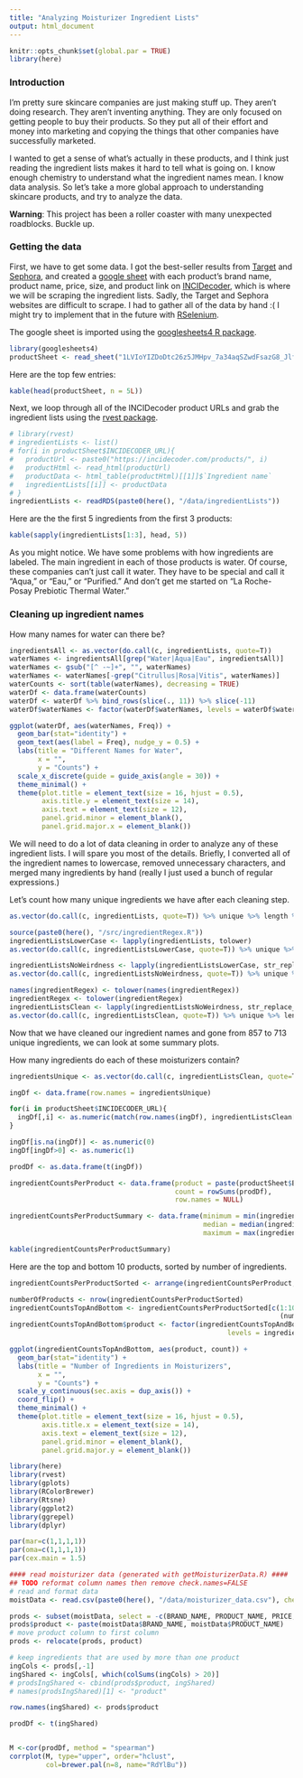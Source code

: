 ```yaml
---
title: "Analyzing Moisturizer Ingredient Lists"
output: html_document
---
```


```r
knitr::opts_chunk$set(global.par = TRUE)
library(here)
```

### Introduction

I'm pretty sure skincare companies are just making stuff up. They aren't doing research. They aren't inventing anything. They are only focused on getting people to buy their products. So they put all of their effort and money into marketing and copying the things that other companies have successfully marketed.

I wanted to get a sense of what's actually in these products, and I think just reading the ingredient lists makes it hard to tell what is going on. I know enough chemistry to understand what the ingredient names mean. I know data analysis. So let's take a more global approach to understanding skincare products, and try to analyze the data. 

**Warning**: This project has been a roller coaster with many unexpected roadblocks. Buckle up.

### Getting the data

First, we have to get some data. I got the best-seller results from [Target](https://www.target.com/) and [Sephora](https://www.sephora.com/), and created a [google sheet](https://docs.google.com/spreadsheets/d/e/2PACX-1vS4wAroj1XvB4aiuOg97IdS6xNd2x0wsylwXOYZZlCAysx3n5SA9Fi3IcLrbWGe_e7cuhzW2_fOl8qj/pubhtml) with each product's brand name, product name, price, size, and product link on [INCIDecoder](https://www.incidecoder.com), which is where we will be scraping the ingredient lists. Sadly, the Target and Sephora websites are difficult to scrape. I had to gather all of the data by hand :( I might try to implement that in the future with [RSelenium](https://docs.ropensci.org/RSelenium/). 

The google sheet is imported using the [googlesheets4 R package](https://googlesheets4.tidyverse.org/).
```r
library(googlesheets4)
productSheet <- read_sheet("1LVIoYIZDoDtc26z5JMHpv_7a34aqSZwdFsazG8_JlfY")
```

Here are the top few entries:
```r
kable(head(productSheet, n = 5L))
```

Next, we loop through all of the INCIDecoder product URLs and grab the ingredient lists using the [rvest package](https://rvest.tidyverse.org/).
```r
# library(rvest)
# ingredientLists <- list()
# for(i in productSheet$INCIDECODER_URL){
#   productUrl <- paste0("https://incidecoder.com/products/", i)
#   productHtml <- read_html(productUrl)
#   productData <- html_table(productHtml)[[1]]$`Ingredient name`
#   ingredientLists[[i]] <- productData
# }
ingredientLists <- readRDS(paste0(here(), "/data/ingredientLists"))
```

Here are the the first 5 ingredients from the first 3 products:
```r
kable(sapply(ingredientLists[1:3], head, 5))
```

As you might notice. We have some problems with how ingredients are labeled. The main ingredient in each of those products is water. Of course, these companies can't just call it water. They have to be special and call it "Aqua," or "Eau," or "Purified." And don't get me started on "La Roche-Posay Prebiotic Thermal Water."

### Cleaning up ingredient names

How many names for water can there be?
```r
ingredientsAll <- as.vector(do.call(c, ingredientLists, quote=T))
waterNames <- ingredientsAll[grep("Water|Aqua|Eau", ingredientsAll)]
waterNames <- gsub("[^ -~]+", "", waterNames)
waterNames <- waterNames[-grep("Citrullus|Rosa|Vitis", waterNames)]
waterCounts <- sort(table(waterNames), decreasing = TRUE)
waterDf <- data.frame(waterCounts)
waterDf <- waterDf %>% bind_rows(slice(., 11)) %>% slice(-11)
waterDf$waterNames <- factor(waterDf$waterNames, levels = waterDf$waterNames)

ggplot(waterDf, aes(waterNames, Freq)) +
  geom_bar(stat="identity") +
  geom_text(aes(label = Freq), nudge_y = 0.5) +
  labs(title = "Different Names for Water",
       x = "",
       y = "Counts") +
  scale_x_discrete(guide = guide_axis(angle = 30)) +
  theme_minimal() +
  theme(plot.title = element_text(size = 16, hjust = 0.5),
        axis.title.y = element_text(size = 14),
        axis.text = element_text(size = 12),
        panel.grid.minor = element_blank(),
        panel.grid.major.x = element_blank())
```

We will need to do a lot of data cleaning in order to analyze any of these ingredient lists. I will spare you most of the details. Briefly, I converted all of the ingredient names to lowercase, removed unnecessary characters, and merged many ingredients by hand (really I just used a bunch of regular expressions.)

Let's count how many unique ingredients we have after each cleaning step.

```r
as.vector(do.call(c, ingredientLists, quote=T)) %>% unique %>% length %>% kable(col.names = "# of original ingredients", align = "l")

source(paste0(here(), "/src/ingredientRegex.R"))
ingredientListsLowerCase <- lapply(ingredientLists, tolower)
as.vector(do.call(c, ingredientListsLowerCase, quote=T)) %>% unique %>% length %>% kable(col.names = "# of lowercase ingredients", align = "l")

ingredientListsNoWeirdness <- lapply(ingredientListsLowerCase, str_replace_all, strangeCharactersRegex)
as.vector(do.call(c, ingredientListsNoWeirdness, quote=T)) %>% unique %>% length %>% kable(col.names = "# of ingredients w/o strange characters", align = "l")

names(ingredientRegex) <- tolower(names(ingredientRegex))
ingredientRegex <- tolower(ingredientRegex)
ingredientListsClean <- lapply(ingredientListsNoWeirdness, str_replace_all, ingredientRegex)
as.vector(do.call(c, ingredientListsClean, quote=T)) %>% unique %>% length %>% kable(col.names = "# of merged and cleaned ingredients", align = "l")
```

Now that we have cleaned our ingredient names and gone from 857 to 713 unique ingredients, we can look at some summary plots.

How many ingredients do each of these moisturizers contain?

```r
ingredientsUnique <- as.vector(do.call(c, ingredientListsClean, quote=T)) %>% unique %>% sort

ingDf <- data.frame(row.names = ingredientsUnique)

for(i in productSheet$INCIDECODER_URL){
  ingDf[,i] <- as.numeric(match(row.names(ingDf), ingredientListsClean[[i]]))
}

ingDf[is.na(ingDf)] <- as.numeric(0)
ingDf[ingDf>0] <- as.numeric(1)

prodDf <- as.data.frame(t(ingDf))

ingredientCountsPerProduct <- data.frame(product = paste(productSheet$BRAND_NAME, productSheet$PRODUCT_NAME, sep = " "),
                                         count = rowSums(prodDf), 
                                         row.names = NULL)

ingredientCountsPerProductSummary <- data.frame(minimum = min(ingredientCountsPerProduct$count),
                                                median = median(ingredientCountsPerProduct$count),
                                                maximum = max(ingredientCountsPerProduct$count))

kable(ingredientCountsPerProductSummary)
```

Here are the top and bottom 10 products, sorted by number of ingredients.

```r
ingredientCountsPerProductSorted <- arrange(ingredientCountsPerProduct, count)

numberOfProducts <- nrow(ingredientCountsPerProductSorted)
ingredientCountsTopAndBottom <- ingredientCountsPerProductSorted[c(1:10,                
                                                                   (numberOfProducts-10):numberOfProducts),]
ingredientCountsTopAndBottom$product <- factor(ingredientCountsTopAndBottom$product,
                                                      levels = ingredientCountsTopAndBottom$product)

ggplot(ingredientCountsTopAndBottom, aes(product, count)) +
  geom_bar(stat="identity") +
  labs(title = "Number of Ingredients in Moisturizers",
       x = "",
       y = "Counts") +
  scale_y_continuous(sec.axis = dup_axis()) +
  coord_flip() +
  theme_minimal() +
  theme(plot.title = element_text(size = 16, hjust = 0.5),
        axis.title.x = element_text(size = 14),
        axis.text = element_text(size = 12),
        panel.grid.minor = element_blank(),
        panel.grid.major.y = element_blank())

```


```r
library(here)
library(rvest)
library(gplots)
library(RColorBrewer)
library(Rtsne)
library(ggplot2)
library(ggrepel)
library(dplyr)

par(mar=c(1,1,1,1))
par(oma=c(1,1,1,1))
par(cex.main = 1.5)

#### read moisturizer data (generated with getMoisturizerData.R) ####
## TODO reformat column names then remove check.names=FALSE
# read and format data
moistData <- read.csv(paste0(here(), "/data/moisturizer_data.csv"), check.names = FALSE)

prods <- subset(moistData, select = -c(BRAND_NAME, PRODUCT_NAME, PRICE, SIZE, PRICE_PER_OZ, STORE))
prods$product <- paste(moistData$BRAND_NAME, moistData$PRODUCT_NAME)
# move product column to first column
prods <- relocate(prods, product)

# keep ingredients that are used by more than one product
ingCols <- prods[,-1]
ingShared <- ingCols[, which(colSums(ingCols) > 20)]
# prodsIngShared <- cbind(prods$product, ingShared)
# names(prodsIngShared)[1] <- "product"

row.names(ingShared) <- prods$product

prodDf <- t(ingShared)


M <-cor(prodDf, method = "spearman")
corrplot(M, type="upper", order="hclust",
         col=brewer.pal(n=8, name="RdYlBu"))


```